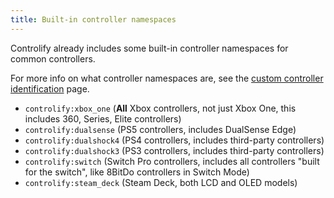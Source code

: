 ```yaml
---
title: Built-in controller namespaces
---
```


Controlify already includes some built-in controller namespaces for common controllers.

For more info on what controller namespaces are, see the
[custom controller identification](../resource-packs/custom-controller-identification) page.

- `controlify:xbox_one` (**All** Xbox controllers, not just Xbox One, this includes 360, Series, Elite controllers)
- `controlify:dualsense` (PS5 controllers, includes DualSense Edge)
- `controlify:dualshock4` (PS4 controllers, includes third-party controllers)
- `controlify:dualshock3` (PS3 controllers, includes third-party controllers)
- `controlify:switch` (Switch Pro controllers, includes all controllers "built for the switch", like 8BitDo controllers in Switch Mode)
- `controlify:steam_deck` (Steam Deck, both LCD and OLED models)

